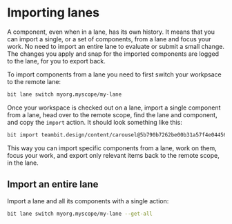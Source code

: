 # Importing lanes

A component, even when in a lane, has its own history. It means that you can import a single, or a set of components, from a lane and focus your work. No need to import an entire lane to evaluate or submit a small change.  
The changes you apply and snap for the imported components are logged to the lane, for you to export back.

To import components from a lane you need to first switch your workpsace to the remote lane:

```sh
bit lane switch myorg.myscope/my-lane
```

Once your workspace is checked out on a lane, import a single component from a lane, head over to the remote scope, find the lane and component, and copy the `import` action. It should look something like this:

```sh
bit import teambit.design/content/carousel@5b790b7262be00b31a57f4e044562fe371eb6219
```

This way you can import specific components from a lane, work on them, focus your work, and export only relevant items back to the remote scope, in the lane.

## Import an entire lane

Import a lane and all its components with a single action:

```sh
bit lane switch myorg.myscope/my-lane --get-all
```
